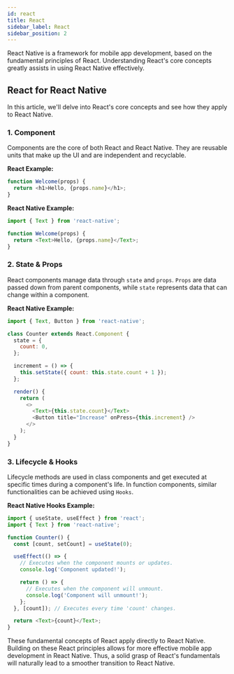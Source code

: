 ```yaml
---
id: react
title: React
sidebar_label: React
sidebar_position: 2
---
```



React Native is a framework for mobile app development, based on the fundamental principles of React. Understanding React's core concepts greatly assists in using React Native effectively.

<AdFitMobileBanner
  unit="DAN-YpcHf9p49U5ykXi8"
  className="adfit-top-mobile"
/>

## React for React Native

In this article, we'll delve into React's core concepts and see how they apply to React Native.

### 1. Component

Components are the core of both React and React Native. They are reusable units that make up the UI and are independent and recyclable.

**React Example:**

```javascript
function Welcome(props) {
  return <h1>Hello, {props.name}</h1>;
}
```

**React Native Example:**

```javascript
import { Text } from 'react-native';

function Welcome(props) {
  return <Text>Hello, {props.name}</Text>;
}
```

### 2. State & Props

React components manage data through `state` and `props`. `Props` are data passed down from parent components, while `state` represents data that can change within a component.

**React Native Example:**

```javascript
import { Text, Button } from 'react-native';

class Counter extends React.Component {
  state = {
    count: 0,
  };

  increment = () => {
    this.setState({ count: this.state.count + 1 });
  };

  render() {
    return (
      <>
        <Text>{this.state.count}</Text>
        <Button title="Increase" onPress={this.increment} />
      </>
    );
  }
}
```

### 3. Lifecycle & Hooks

Lifecycle methods are used in class components and get executed at specific times during a component's life. In function components, similar functionalities can be achieved using `Hooks`.

**React Native Hooks Example:**

```javascript
import { useState, useEffect } from 'react';
import { Text } from 'react-native';

function Counter() {
  const [count, setCount] = useState(0);

  useEffect(() => {
    // Executes when the component mounts or updates.
    console.log('Component updated!');

    return () => {
      // Executes when the component will unmount.
      console.log('Component will unmount!');
    };
  }, [count]); // Executes every time 'count' changes.

  return <Text>{count}</Text>;
}
```

These fundamental concepts of React apply directly to React Native. Building on these React principles allows for more effective mobile app development in React Native. Thus, a solid grasp of React's fundamentals will naturally lead to a smoother transition to React Native.

<AdFitMobileBanner
  unit="DAN-weLLBNA8C31gpo1t"
  className="adfit-bottom-mobile"
/>
